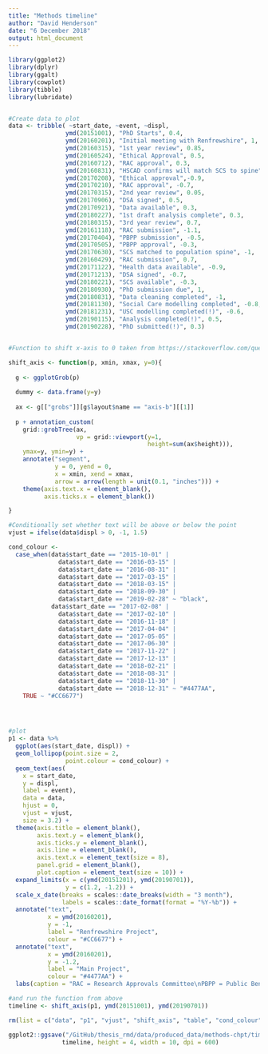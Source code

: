 ```yaml
---
title: "Methods timeline"
author: "David Henderson"
date: "6 December 2018"
output: html_document
---
```


```r
library(ggplot2)
library(dplyr)
library(ggalt)
library(cowplot)
library(tibble)
library(lubridate)


#Create data to plot
data <- tribble( ~start_date, ~event, ~displ,
                ymd(20151001), "PhD Starts", 0.4,
                ymd(20160201), "Initial meeting with Renfrewshire", 1,
                ymd(20160315), "1st year review", 0.85,
                ymd(20160524), "Ethical Approval", 0.5,
                ymd(20160712), "RAC approval", 0.3,
                ymd(20160831), "HSCAD confirms will match SCS to spine", 0.15,
                ymd(20170208), "Ethical approval",-0.9,
                ymd(20170210), "RAC approval", -0.7,
                ymd(20170315), "2nd year review", 0.05,
                ymd(20170906), "DSA signed", 0.5,
                ymd(20170921), "Data available", 0.3,
                ymd(20180227), "1st draft analysis complete", 0.3,
                ymd(20180315), "3rd year review", 0.7,
                ymd(20161118), "RAC submission", -1.1,
                ymd(20170404), "PBPP submission", -0.5,
                ymd(20170505), "PBPP approval", -0.3,
                ymd(20170630), "SCS matched to population spine", -1,
                ymd(20160429), "RAC submission", 0.7,
                ymd(20171122), "Health data available", -0.9,
                ymd(20171213), "DSA signed", -0.7,
                ymd(20180221), "SCS available", -0.3,
                ymd(20180930), "PhD submission due", 1,
                ymd(20180831), "Data cleaning completed", -1,
                ymd(20181130), "Social Care modelling completed", -0.8,
                ymd(20181231), "USC modelling completed(!)", -0.6,
                ymd(20190115), "Analysis completed(!)", 0.5,
                ymd(20190228), "PhD submitted(!)", 0.3)


#Function to shift x-axis to 0 taken from https://stackoverflow.com/questions/39071002/moving-x-or-y-axis-together-with-tick-labels-to-the-middle-of-a-single-ggplot-n

shift_axis <- function(p, xmin, xmax, y=0){
  
  g <- ggplotGrob(p)
  
  dummy <- data.frame(y=y)
  
  ax <- g[["grobs"]][g$layout$name == "axis-b"][[1]]
  
  p + annotation_custom(
    grid::grobTree(ax,
                   vp = grid::viewport(y=1, 
                                       height=sum(ax$height))), 
    ymax=y, ymin=y) +
    annotate("segment",
             y = 0, yend = 0, 
             x = xmin, xend = xmax, 
             arrow = arrow(length = unit(0.1, "inches"))) +
    theme(axis.text.x = element_blank(),
          axis.ticks.x = element_blank())

}

#Conditionally set whether text will be above or below the point
vjust = ifelse(data$displ > 0, -1, 1.5)

cond_colour <- 
  case_when(data$start_date == "2015-10-01" | 
              data$start_date == "2016-03-15" |
              data$start_date == "2016-08-31" |
              data$start_date == "2017-03-15" |
              data$start_date == "2018-03-15" |
              data$start_date == "2018-09-30" |
              data$start_date == "2019-02-28" ~ "black",
            data$start_date == "2017-02-08" |
              data$start_date == "2017-02-10" |
              data$start_date == "2016-11-18" |
              data$start_date == "2017-04-04" | 
              data$start_date == "2017-05-05" |
              data$start_date == "2017-06-30" |
              data$start_date == "2017-11-22" |
              data$start_date == "2017-12-13" |
              data$start_date == "2018-02-21" |
              data$start_date == "2018-08-31" |
              data$start_date == "2018-11-30" |
              data$start_date == "2018-12-31" ~ "#4477AA", 
    TRUE ~ "#CC6677")




#plot
p1 <- data %>% 
  ggplot(aes(start_date, displ)) +
  geom_lollipop(point.size = 2, 
                point.colour = cond_colour) +
  geom_text(aes(
    x = start_date,
    y = displ, 
    label = event), 
    data = data,
    hjust = 0, 
    vjust = vjust,
    size = 3.2) +
  theme(axis.title = element_blank(),
        axis.text.y = element_blank(),
        axis.ticks.y = element_blank(),
        axis.line = element_blank(),
        axis.text.x = element_text(size = 8),
        panel.grid = element_blank(),
        plot.caption = element_text(size = 10)) +
  expand_limits(x = c(ymd(20151201), ymd(20190701)), 
                y = c(1.2, -1.2)) +
  scale_x_date(breaks = scales::date_breaks(width = "3 month"),
               labels = scales::date_format(format = "%Y-%b")) + 
  annotate("text",
           x = ymd(20160201), 
           y = -1, 
           label = "Renfrewshire Project", 
           colour = "#CC6677") +
  annotate("text", 
           x = ymd(20160201), 
           y = -1.2,  
           label = "Main Project", 
           colour = "#4477AA") +
  labs(caption = "RAC = Research Approvals Committee\nPBPP = Public Benefit and Privacy Panel\nDSA = Data Sharing Agreement\nHSCAD = Health & Social Care Analysis Division") 

#and run the function from above
timeline <- shift_axis(p1, ymd(20151001), ymd(20190701)) 

rm(list = c("data", "p1", "vjust", "shift_axis", "table", "cond_colour"))
```




```r
ggplot2::ggsave("/GitHub/thesis_rmd/data/produced_data/methods-chpt/timeline.png",
               timeline, height = 4, width = 10, dpi = 600)
```









